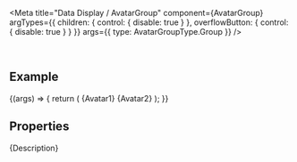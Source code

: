 
<Meta
  title="Data Display / AvatarGroup"
  component={AvatarGroup}
  argTypes={{
    children: { control: { disable: true } },
    overflowButton: { control: { disable: true } }
  }}
  args={{
    type: AvatarGroupType.Group
  }}
/>

<DocsHeader since="0.13.0" />

<br />

## Example

<Canvas>
  <Story name="Default">
    {(args) => {
      return (
        <AvatarGroup {...args}>
          <Avatar icon="employee" />
          <Avatar initials="JD" />
          <Avatar>{Avatar1}</Avatar>
          <Avatar>{Avatar2}</Avatar>
        </AvatarGroup>
      );
    }}
  </Story>
</Canvas>

## Properties

<ArgsTableWithNote story="." />

<Markdown>{Description}</Markdown>

<DomRefTable rows={AvatarGroupDomRef} />

<Footer />
